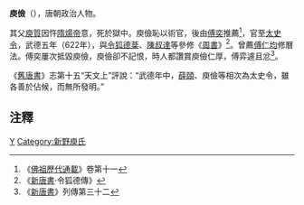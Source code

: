 '''庾儉'''（{{bd|?||?||}}），唐朝政治人物。

其父[[庾質|庾質]]因忤[[隋煬帝|隋煬帝]]意，死於獄中。庾儉恥以術官，後由[[傅奕|傅奕]]推薦<ref>《[[佛祖歷代通載|佛祖歷代通載]]》卷第十一</ref>，官至[[太史令|太史令]]，武德五年（622年），與[[令狐德棻|令狐德棻]]、[[陳叔達|陳叔達]]等參修《[[周書|周書]]》<ref>《[[新唐書|新唐書]]·令狐德傳》</ref>。曾薦[[傅仁均|傅仁均]]修曆法。傅奕屢次抵毀庾儉，庾儉卻不記恨，時人都讚賞庾儉仁厚，傅弈遽且忿<ref>《[[新唐書|新唐書]]》列傳第三十二</ref>。

《[[舊唐書|舊唐書]]》志第十五“天文上”評說：“武德年中，[[薛頤|薛頤]]、庾儉等相次為太史令，雖各善於佔候，而無所發明。”

==注釋==
<div class="references-small">
<references />
</div>

[[Category:唐朝政治人物|Y]]
[[Category:新野庾氏|Category:新野庾氏]]